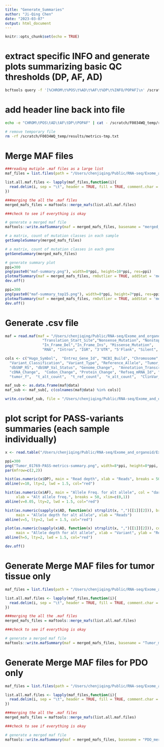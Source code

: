```yaml
---
title: "Generate_Summaries"
author: "Ji-Qing Chen"
date: "2023-03-07"
output: html_document
---
```


```r
knitr::opts_chunk$set(echo = TRUE)
```

# extract specific INFO and generate plots summarizing basic QC thresholds (DP, AF, AD)
```bash
bcftools query -f '[%CHROM\t%POS\t%AD\t%AF\t%DP\t%INFO/POPAF]\n' /scratch/F0034WQ_temp/results/filtered-PASS.vcf > /scratch/F0034WQ_temp/results/metrics-tmp.txt
```

# add header line back into file
```bash
echo -e "CHROM\tPOS\tAD\tAF\tDP\tPOPAF" | cat - /scratch/F0034WQ_temp/results/metrics-tmp.txt > /scratch/F0034WQ_temp/results/filtered-PASS-metrics.txt

# remove temporary file
rm -rf /scratch/F0034WQ_temp/results/metrics-tmp.txt
```

# Merge MAF files
```r
###reading mutiple .maf files as a large list
maf_files = list.files(path = "/Users/chenjiqing/Public/RNA-seq/Exome_and_organoid/Exome/MAFs", pattern = "*.\\.maf$", full.names = TRUE)

list.all.maf.files <- lapply(maf_files,function(i){
  read.delim(i, sep = "\t", header = TRUE, fill = TRUE, comment.char = "#")
}) 

###merging the all the .maf files
merged_mafs_files = maftools::merge_mafs(list.all.maf.files)

###check to see if everything is okay

# generate a merged maf file
maftools::write.mafSummary(maf = merged_mafs_files, basename = "merged_mafs_files")

# a matrix, count of mutation classes in each sample
getSampleSummary(merged_mafs_files)

# a matrix, count of mutation classes in each gene
getGeneSummary(merged_mafs_files)

# generate summary plot
ppi=300
png(paste0("maf-summary.png"), width=8*ppi, height=10*ppi, res=ppi)
plotmafSummary(maf = merged_mafs_files, rmOutlier = TRUE, addStat = 'median', dashboard = TRUE, titvRaw = FALSE, showBarcodes = T, textSize = 0.65)
dev.off()

ppi=300
png(paste0("maf-summary_top15.png"), width=8*ppi, height=7*ppi, res=ppi)
plotmafSummary(maf = merged_mafs_files, rmOutlier = TRUE, addStat = 'median', dashboard = TRUE, titvRaw = FALSE, top = 15, showBarcodes = T, textSize = 0.65)
dev.off()
```

# Generate .csv file
```r
maf = read.maf(maf = "/Users/chenjiqing/Public/RNA-seq/Exome_and_organoid/Exome/MAF_summary/merged_mafs_files_maftools.maf",vc_nonSyn = c("Frame_Shift_Del", "Frame_Shift_Ins", "Splice_Site", 
                 "Translation_Start_Site","Nonsense_Mutation", "Nonstop_Mutation", 
                 "In_Frame_Del","In_Frame_Ins", "Missense_Mutation", 
                 "RNA", "Intron", "IGR", "3'UTR", "5'Flank", "Silent", "5'UTR"))

cols <- c("Hugo_Symbol",  "Entrez_Gene_Id", "NCBI_Build", "Chromosome", "Start_Position", "End_Position", "Strand",
  "Variant_Classification", "Variant_Type", "Reference_Allele", "Tumor_Seq_Allele1",  "Tumor_Seq_Allele2",
  "dbSNP_RS", "dbSNP_Val_Status", "Genome_Change",  "Annotation_Transcript",  "Transcript_Strand",  "Transcript_Exon",
  "cDNA_Change",  "Codon_Change", "Protein_Change", "Refseq_mRNA_Id", "Refseq_prot_Id", "Description",
  "tumor_f",  "t_alt_count",  "t_ref_count",  "n_alt_count",  "ClinVar_VCF_ID", "HGNC_Chromosome", "DP")

maf_sub <- as.data.frame(maf@data)
maf_sub <- maf_sub[, c(colnames(maf@data) %in% cols)]

write.csv(maf_sub, file = "/Users/chenjiqing/Public/RNA-seq/Exome_and_organoid/Exome/MAF_summary/somatic_calls.csv")
```

# plot script for PASS-variants summaries (each sample individually)
```r
x <- read.table("/Users/chenjiqing/Public/RNA-seq/Exome_and_organoid/Exome/Raw-data/RS-03472805_Tumor_01769/filtered-PASS-metrics.txt", sep="\t", stringsAsFactors = FALSE, header=T)

ppi=300
png("Tumor_01769-PASS-metrics-summary.png", width=8*ppi, height=8*ppi, res=ppi)
par(mfrow=c(2,2))

hist(as.numeric(x$DP), main = "Read depth", xlab = "Reads", breaks = 50, col = "chartreuse4")
abline(v=10, lty=2, lwd = 1.5, col="red")

hist(as.numeric(x$AF), main = "Allele Freq. for alt allele", col = "darkorange1",
     xlab = "Alt allele freq.", breaks = 50, xlim=c(0,1))
abline(v=0.05, lty=2, lwd = 1.5, col="red")

hist(as.numeric(sapply(x$AD, function(x) strsplit(x, ",")[[1]][2])), breaks = 50, col = "cornflowerblue",
     main = "Allele depth for alt allele", xlab = "Reads")
abline(v=5, lty=2, lwd = 1.5, col="red")

plot(as.numeric(sapply(x$AD, function(x) strsplit(x, ",")[[1]][2])), col = "cornflowerblue",
     main = "Allele depth for alt allele", xlab = "Variant", ylab = "Reads", las=1, cex = 0.8)
abline(h=5, lty=2, lwd = 1.5, col="red")

dev.off()
```

# Generate Merge MAF files for tumor tissue only
```r
maf_files = list.files(path = "/Users/chenjiqing/Public/RNA-seq/Exome_and_organoid/Exome/MAFs/Tumor", pattern = "*.\\.maf$", full.names = TRUE)

list.all.maf.files <- lapply(maf_files,function(i){
  read.delim(i, sep = "\t", header = TRUE, fill = TRUE, comment.char = "#")
}) 

###merging the all the .maf files
merged_mafs_files = maftools::merge_mafs(list.all.maf.files)

###check to see if everything is okay

# generate a merged maf file
maftools::write.mafSummary(maf = merged_mafs_files, basename = "Tumor_merged_mafs_files")
```

# Generate Merge MAF files for PDO only
```r
maf_files = list.files(path = "/Users/chenjiqing/Public/RNA-seq/Exome_and_organoid/Exome/MAFs/PDO", pattern = "*.\\.maf$", full.names = TRUE)

list.all.maf.files <- lapply(maf_files,function(i){
  read.delim(i, sep = "\t", header = TRUE, fill = TRUE, comment.char = "#")
}) 

###merging the all the .maf files
merged_mafs_files = maftools::merge_mafs(list.all.maf.files)

###check to see if everything is okay

# generate a merged maf file
maftools::write.mafSummary(maf = merged_mafs_files, basename = "PDO_merged_mafs_files")
```